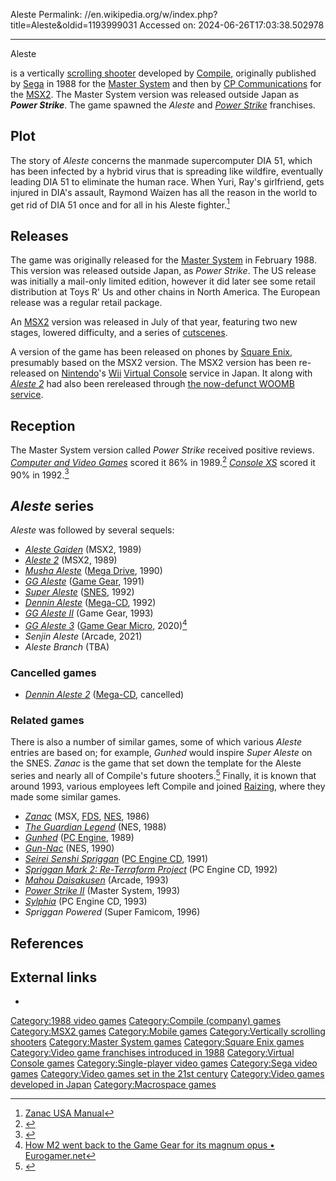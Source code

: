 Aleste
Permalink: //en.wikipedia.org/w/index.php?title=Aleste&oldid=1193999031
Accessed on: 2024-06-26T17:03:38.502978



------
Aleste
{{Infobox video game
|image=Aleste Cover.png
|developer=[[Compile (publisher)|Compile]]
|publisher={{unbulleted list |[[Sega]] (MS)|[[Compile (company)|CP Communications]] (MSX2)|D4Enterprise (WVC)|Square Enix Mobile (JM)}}
|director=Masamitsu Niitani
|designer={{ubl|Koji Teramoto|Kazunari Komehika}}
|programmer={{ubl|Takayuki Hirono (MSX) |Kenji Shintani MS)}}
|artist={{ubl|Koji Teramoto|Hiromichi Sueyoshi (MS)}}
|composer={{ubl|Masamoto Miyamoto|Takeshi Santo}}
|platforms={{cslist|[[Master System]]|[[MSX2]]|[[Wii]] [[Virtual Console]]|[[Java (programming language)|Java]] [[Midlet]]<ref>{{cite web|url=http://www.glu.com/corp/pages/pressdetail.aspx?itemID=121 |title=Square Enrix and Macrospace Team Up to launch mobile versions of Aleste, Actraiser and Drakengard in Europe |publisher=Midlet-review.com |date=8 July 2004 |accessdate=2009-02-28 |url-status=dead |archiveurl=https://web.archive.org/web/20081116121619/http://www.glu.com/corp/pages/pressdetail.aspx?itemID=121 |archivedate=16 November 2008 }}</ref>}}
|genre=[[Scrolling shooter]]
|release={{collapsible list
 |title = February 29, 1988
 |'''Master System'''{{vgrelease|JP|February 29, 1988|NA|December 1988<ref>{{cite news |title=Availability Update |work=[[Computer Entertainer]] |date=January 1989 |page=12 |url=http://www.ataricompendium.com/archives/newsletters/video_game_update/computer_entertainer_jan89.pdf#page=12}}</ref>|EU|December 1988}}|'''MSX2'''{{vgrelease|JP|July 23, 1988}}|'''Java Midlet'''{{vgrelease|EU|July 8, 2004}}|'''Wii Virtual Console'''{{vgrelease|JP|May 27, 2008}}}}
|modes=[[Single-player video game|Single-player]]
}}

{{nihongo|'''''Aleste'''''|アレスタ}} is a vertically [[scrolling shooter]] developed by [[Compile (publisher)|Compile]], originally published by [[Sega]] in 1988 for the [[Master System]] and then by [[Compile (company)|CP Communications]] for the [[MSX2]]. The Master System version was released outside Japan as '''''Power Strike'''''. The game spawned the ''Aleste'' and ''[[Power Strike]]'' franchises.

==Plot==
The story of ''Aleste'' concerns the manmade supercomputer DIA 51, which has been infected by a hybrid virus that is spreading like wildfire, eventually leading DIA 51 to eliminate the human race. When Yuri, Ray's girlfriend, gets injured in DIA's assault, Raymond Waizen has all the reason in the world to get rid of DIA 51 once and for all in his Aleste fighter.<ref>[http://www.gamersgraveyard.com/repository/nes/manuals/manuals/zanac.txt Zanac USA Manual]</ref>

==Releases==
The game was originally released for the [[Master System]] in February 1988. This version was released outside Japan, as ''Power Strike''. The US release was initially a mail-only limited edition, however it did later see some retail distribution at Toys R' Us and other chains in North America. The European release was a regular retail package.

An [[MSX2]] version was released in July of that year, featuring two new stages, lowered difficulty, and a series of [[cutscene]]s.

A version of the game has been released on phones by [[Square Enix]], presumably based on the MSX2 version. The MSX2 version has been re-released on [[Nintendo]]'s [[Wii]] [[Virtual Console]] service in Japan. It along with ''[[Aleste 2]]'' had also been rereleased through [[MSX#Legacy|the now-defunct WOOMB service]].

==Reception==
The Master System version called ''Power Strike'' received positive reviews. ''[[Computer and Video Games]]'' scored it 86% in 1989.<ref name="CVG">{{cite journal |title=Complete Games Guide |journal=[[Computer and Video Games]] |date=16 October 1989 |issue=Complete Guide to Consoles |pages=46–77 |url=https://retrocdn.net/images/9/98/CompleteGuideToConsoles_UK_01.pdf#page=46}}</ref> ''[[Console XS]]'' scored it 90% in 1992.<ref>{{cite magazine |title=Software A-Z: Master System |magazine=[[Console XS]] |date=23 April 1992 |issue=1 (June/July 1992) |publisher=[[Paragon Publishing]] |location=United Kingdom |pages=137–47 |url=https://archive.org/details/console-xs-01/page/137}}</ref>

==''Aleste'' series==
{{See also|Power Strike}}

''Aleste'' was followed by several sequels:
* ''[[Aleste Gaiden]]'' (MSX2, 1989)
* ''[[Aleste 2]]'' (MSX2, 1989)
* ''[[Musha Aleste]]'' ([[Mega Drive]], 1990)
* ''[[GG Aleste]]'' ([[Game Gear]], 1991)
* ''[[Space Megaforce|Super Aleste]]'' ([[Super Nintendo Entertainment System|SNES]], 1992)
* ''[[Robo Aleste|Dennin Aleste]]'' ([[Mega-CD]], 1992)
* ''[[Power Strike II (Game Gear video game)|GG Aleste II]]'' (Game Gear, 1993)
* ''[[GG Aleste 3]]'' ([[Game Gear Micro]], 2020)<ref>[https://web.archive.org/web/20210301142718/https://www.eurogamer.net/articles/2021-02-20-how-m2-went-back-to-the-game-gear-for-its-magnum-opus How M2 went back to the Game Gear for its magnum opus • Eurogamer.net<!-- Bot generated title -->]</ref>
* ''Senjin Aleste'' (Arcade, 2021)
* ''Aleste Branch''  (TBA)

=== Cancelled games ===
* ''[[Robo Aleste|Dennin Aleste 2]]'' ([[Mega-CD]], cancelled)

===Related games===
There is also a number of similar games, some of which various ''Aleste'' entries are based on; for example, ''Gunhed'' would inspire ''Super Aleste'' on the SNES. ''Zanac'' is the game that set down the template for the Aleste series and nearly all of Compile's future shooters.<ref>{{cite web
 |url = http://www.hardcoregaming101.net/zanac/
 |title = Zanac
 |accessdate = 
 |work = at Hardcore Gaming 101
}}</ref> Finally, it is known that around 1993, various employees left Compile and joined [[Raizing]], where they made some similar games.

* ''[[Zanac]]'' (MSX, [[Family Computer Disk System|FDS]], [[Nintendo Entertainment System|NES]], 1986)
* ''[[Guardic Gaiden|The Guardian Legend]]'' (NES, 1988)
* ''[[Blazing Lazers|Gunhed]]'' ([[PC Engine]], 1989)
* ''[[Gun-Nac]]'' (NES, 1990)
* ''[[Seirei Senshi Spriggan]]'' ([[TurboGrafx-16#TurboGrafx-CD/CD-ROM²|PC Engine CD]], 1991)
* ''[[Spriggan Mark 2: Re-Terraform Project]]'' (PC Engine CD, 1992)
* ''[[Sorcer Striker|Mahou Daisakusen]]'' (Arcade, 1993)
* ''[[Power Strike II (Master System game)|Power Strike II]]'' (Master System, 1993)
* ''[[Sylphia (video game)|Sylphia]]'' (PC Engine CD, 1993)
* ''Spriggan Powered'' (Super Famicom, 1996)

==References==
{{reflist}}

==External links==
* {{Mobygames|/power-strike}}

{{Aleste|state=expanded}}

[[Category:1988 video games]]
[[Category:Compile (company) games]]
[[Category:MSX2 games]]
[[Category:Mobile games]]
[[Category:Vertically scrolling shooters]]
[[Category:Master System games]]
[[Category:Square Enix games]]
[[Category:Video game franchises introduced in 1988]]
[[Category:Virtual Console games]]
[[Category:Single-player video games]]
[[Category:Sega video games]]
[[Category:Video games set in the 21st century]]
[[Category:Video games developed in Japan]]
[[Category:Macrospace games]]